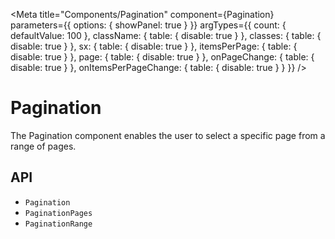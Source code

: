 

<Meta
  title="Components/Pagination"
  component={Pagination}
  parameters={{
    options: { showPanel: true }
  }}
  argTypes={{
    count: {
      defaultValue: 100
    },
    className: {
      table: {
        disable: true
      }
    },
    classes: {
      table: {
        disable: true
      }
    },
    sx: {
      table: {
        disable: true
      }
    },
    itemsPerPage: {
      table: {
        disable: true
      }
    },
    page: {
      table: {
        disable: true
      }
    },
    onPageChange: {
      table: {
        disable: true
      }
    },
    onItemsPerPageChange: {
      table: {
        disable: true
      }
    }
  }}
/>

# Pagination

The Pagination component enables the user to select a specific page from a range of pages.

<Canvas>
  <Story story={stories.Demo} name="Demo" />
</Canvas>

<ArgsTable story="Demo" />

## API

<ul>
  <li>
    <LinkTo kind="components-api-pagination" story="page">
      <code>Pagination</code>
    </LinkTo>
  </li>
  <li>
    <LinkTo kind="components-api-paginationpages" story="page">
      <code>PaginationPages</code>
    </LinkTo>
  </li>
  <li>
    <LinkTo kind="components-api-paginationrange" story="page">
      <code>PaginationRange</code>
    </LinkTo>
  </li>
</ul>
